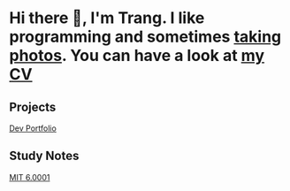 
<Layout>

# Hi there 👋, I'm Trang. I like programming and sometimes [taking photos](https://vsco.co/trangtn0). You can have a look at [my CV](https://drive.google.com/file/d/1QViXhQVuN_mvNoFzg9DcopF4JlH5XEe_/view?usp=sharing) 

## Projects
[Dev Portfolio](/dev-portfolio)

## Study Notes
[MIT 6.0001](/mit-60001)
</Layout>